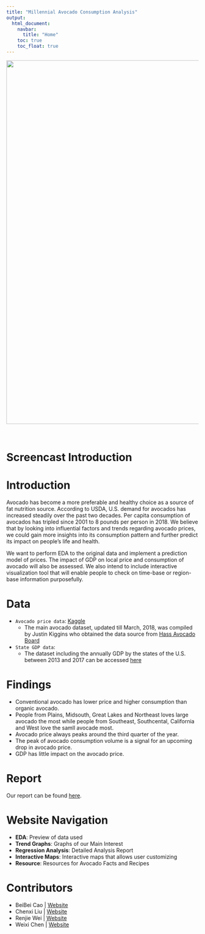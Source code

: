 ```yaml
---
title: "Millennial Avocado Consumption Analysis"
output: 
  html_document:
    navbar:
      title: "Home"
    toc: true
    toc_float: true
---
```


<center>

![](image\avocado_bg.jpg){width=950px}
</center>

<br>

# Screencast Introduction


# Introduction
Avocado has become a more preferable and healthy choice as a source of fat nutrition source. According to USDA, U.S. demand for avocados has increased steadily over the past two decades. Per capita consumption of avocados has tripled since 2001 to 8 pounds per person in 2018. We believe that by looking into influential factors and trends regarding avocado prices, we could gain more insights into its consumption pattern and further predict its impact on people's life and health. 

We want to perform EDA to the original data and implement a prediction model of prices. The impact of GDP on local price and consumption of avocado will also be assessed. We also intend to include interactive visualization tool that will enable people to check on time-base or region-base information purposefully.  

# Data
* `Avocado price data`: [Kaggle](https://www.kaggle.com/neuromusic/avocado-prices) 
  + The main avocado dataset, updated till March, 2018, was compiled by Justin Kiggins who obtained the data source from [Hass Avocado Board](https://hassavocadoboard.com/)
* `State GDP data`: 
  + The dataset including the annually GDP by the states of the U.S. between 2013 and 2017 can be accessed [here](https://www.kaggle.com/solorzano/gdp-per-capita-in-us-states?select=bea-gdp-by-state.csv)

# Findings
* Conventional avocado has lower price and higher consumption than organic avocado.
* People from Plains, Midsouth, Great Lakes and Northeast loves large avocado the most while people from Southeast, Southcental, California and West love the samll avocade most.
* Avocado price always peaks around the third quarter of the year.
* The peak of avocado consumption volume is a signal for an upcoming drop in avocado price.
* GDP has little impact on the avocado price.

# Report
Our report can be found [here](report.html).

# Website Navigation
- **EDA**: Preview of data used
- **Trend Graphs**: Graphs of our Main Interest
- **Regression Analysis**: Detailed Analysis Report
- **Interactive Maps**: Interactive maps that allows user customizing
- **Resource**: Resources for Avocado Facts and Recipes

# Contributors
- BeiBei Cao | [Website](https://bc2918.github.io/)
- Chenxi Liu | [Website](https://chenxi-liu233.github.io/)
- Renjie Wei | [Website](https://mefimefi.github.io//)
- Weixi Chen | [Website](https://wc2750.github.io/)